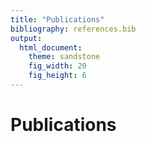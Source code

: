 ```yaml
---
title: "Publications"
bibliography: references.bib
output: 
  html_document:
    theme: sandstone
    fig_width: 20
    fig_height: 6
---
```

```{=html}
<style type="text/css">
.title {
  display: none;
}

.main-container {
  max-width: 1600px;
  margin-left: auto;
  margin-right: auto;
}

body {
text-align: justify
}

#getting-started img {
  margin-right: 10px;
}

</style>
```

# Publications